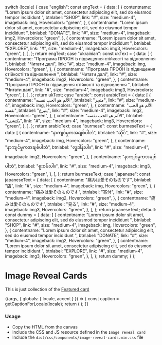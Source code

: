 
  switch (locale) {
    case "english":
      const engText = {
        data: [
          {
            contentname:
              "Lorem ipsum dolor sit amet, consectetur adipiscing elit, sed do eiusmod tempor incididunt ",
            btnlabel: "SHOP",
            link: "#",
            size: "medium-4",
            imageback: img,
            Hovercolors: "green",
          },
          {
            contentname:
              "Lorem ipsum dolor sit amet, consectetur adipiscing elit, sed do eiusmod tempor incididunt ",
            btnlabel: "DONATE",
            link: "#",
            size: "medium-4",
            imageback: img2,
            Hovercolors: "green",
          },
          {
            contentname:
              "Lorem ipsum dolor sit amet, consectetur adipiscing elit, sed do eiusmod tempor incididunt ",
            btnlabel: "EXPLORE",
            link: "#",
            size: "medium-4",
            imageback: img3,
            Hovercolors: "green",
          },
        ],
      };
      return engText;
    case "ukrainian":
      const ukText = {
        data: [
          {
            contentname:
              "Програма ПРООН із підвищення стійкості та відновлення ",
            btnlabel: "Читати далі",
            link: "#",
            size: "medium-4",
            imageback: img,
            Hovercolors: "green",
          },
          {
            contentname:
              "Програма ПРООН із підвищення стійкості та відновлення ",
            btnlabel: "Читати далі",
            link: "#",
            size: "medium-4",
            imageback: img2,
            Hovercolors: "green",
          },
          {
            contentname:
              "Програма ПРООН із підвищення стійкості та відновлення ",
            btnlabel: "Читати далі",
            link: "#",
            size: "medium-4",
            imageback: img3,
            Hovercolors: "green",
          },
        ],
      };
      return ukText;
    case "arabic":
      const arabicText = {
        data: [
          {
            contentname: "الألم هو الحب نفسه",
            btnlabel: "متجر",
            link: "#",
            size: "medium-4",
            imageback: img,
            Hovercolors: "green",
          },
          {
            contentname: "الألم هو الحب نفسه",
            btnlabel: "يتبرع",
            link: "#",
            size: "medium-4",
            imageback: img2,
            Hovercolors: "green",
          },
          {
            contentname: "الألم هو الحب نفسه",
            btnlabel: "يكتشف",
            link: "#",
            size: "medium-4",
            imageback: img3,
            Hovercolors: "green",
          },
        ],
      };
      return arabicText;
    case "burmese":
      const burmeseText = {
        data: [
          {
            contentname: "နာကျင်မှုကအချစ်ပါဘဲ",
            btnlabel: "ဆိုင်",
            link: "#",
            size: "medium-4",
            imageback: img,
            Hovercolors: "green",
          },
          {
            contentname: "နာကျင်မှုကအချစ်ပါဘဲ",
            btnlabel: "လှူဒါန်းပါ။",
            link: "#",
            size: "medium-4",
            imageback: img2,
            Hovercolors: "green",
          },
          {
            contentname: "နာကျင်မှုကအချစ်ပါဘဲ",
            btnlabel: "စူးစမ်းပါ။",
            link: "#",
            size: "medium-4",
            imageback: img3,
            Hovercolors: "green",
          },
        ],
      };
      return burmeseText;
    case "japanese":
      const japaneseText = {
        data: [
          {
            contentname: "痛みは愛そのものです",
            btnlabel: "店",
            link: "#",
            size: "medium-4",
            imageback: img,
            Hovercolors: "green",
          },
          {
            contentname: "痛みは愛そのものです",
            btnlabel: "寄付",
            link: "#",
            size: "medium-4",
            imageback: img2,
            Hovercolors: "green",
          },
          {
            contentname: "痛みは愛そのものです",
            btnlabel: "見る",
            link: "#",
            size: "medium-4",
            imageback: img3,
            Hovercolors: "green",
          },
        ],
      };
      return japaneseText;
    default:
      const dummy = {
        data: [
          {
            contentname:
              "Lorem ipsum dolor sit amet, consectetur adipiscing elit, sed do eiusmod tempor incididunt ",
            btnlabel: "SHOP",
            link: "#",
            size: "medium-4",
            imageback: img,
            Hovercolors: "green",
          },
          {
            contentname:
              "Lorem ipsum dolor sit amet, consectetur adipiscing elit, sed do eiusmod tempor incididunt ",
            btnlabel: "DONATE",
            link: "#",
            size: "medium-4",
            imageback: img2,
            Hovercolors: "green",
          },
          {
            contentname:
              "Lorem ipsum dolor sit amet, consectetur adipiscing elit, sed do eiusmod tempor incididunt ",
            btnlabel: "EXPLORE",
            link: "#",
            size: "medium-4",
            imageback: img3,
            Hovercolors: "green",
          },
        ],
      };
      return dummy;
  }
};

<Meta title="Patterns/Card grids/Image reveal cards" />

# Image Reveal Cards

This is just collection of the [Featured card](/docs/components-ui-components-cards-image-reveal-card--image-reveal-card)

<Canvas>
  <Story name="Image reveal cards">
    {(args, { globals: { locale, accent } }) => {
      const caption = getCaptionForLocale(locale);
      return (
        <ImageRevealCards
          data={caption.data}
          label={caption.label}
          {...args}
        ></ImageRevealCards>
      );
    }}
  </Story>
</Canvas>

###

### Usage

- Copy the HTML from the canvas
- Include the CSS and JS resource defined in the `Image reveal card`
- Include the `dist/css/components/image-reveal-cards.min.css` file
